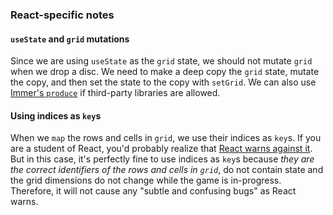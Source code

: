 
<Solution />

### React-specific notes

#### `useState` and `grid` mutations

Since we are using `useState` as the `grid` state, we should not mutate `grid` when we drop a disc. We need to make a deep copy the `grid` state, mutate the copy, and then set the state to the copy with `setGrid`. We can also use [Immer's `produce`](https://immerjs.github.io/immer/produce/) if third-party libraries are allowed.

#### Using indices as `key`s

When we `map` the rows and cells in `grid`, we use their indices as `key`s. If you are a student of React, you'd probably realize that [React warns against it](https://react.dev/learn/rendering-lists#why-does-react-need-keys). But in this case, it's perfectly fine to use indices as `key`s because _they are the correct identifiers of the rows and cells in `grid`_, do not contain state and the grid dimensions do not change while the game is in-progress. Therefore, it will not cause any "subtle and confusing bugs" as React warns.

<TestCases />
